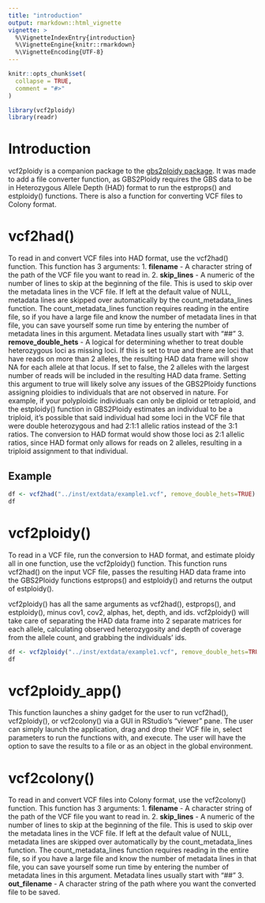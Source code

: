 ```yaml
---
title: "introduction"
output: rmarkdown::html_vignette
vignette: >
  %\VignetteIndexEntry{introduction}
  %\VignetteEngine{knitr::rmarkdown}
  %\VignetteEncoding{UTF-8}
---
```


```r
knitr::opts_chunk$set(
  collapse = TRUE,
  comment = "#>"
)
```

```r
library(vcf2ploidy)
library(readr)
```

# Introduction
vcf2ploidy is a companion package to the [gbs2ploidy package](https://cran.r-project.org/package=gbs2ploidy). It was made to add a file converter function, as GBS2Ploidy requires the GBS data to be in Heterozygous Allele Depth (HAD) format to run the estprops() and estploidy() functions. There is also a function for converting VCF files to Colony format.

# vcf2had()
To read in and convert VCF files into HAD format, use the vcf2had() function. This function has 3 arguments:
1. **filename** - A character string of the path of the VCF file you want to read in.
2. **skip_lines** - A numeric of the number of lines to skip at the beginning of the file. This is used to skip over the metadata lines in the VCF file. If left at the default value of NULL, metadata lines are skipped over automatically by the count_metadata_lines function. The count_metadata_lines function requires reading in the entire file, so if you have a large file and know the number of metadata lines in that file, you can save yourself some run time by entering the number of metadata lines in this argument. Metadata lines usually start with "##"
3. **remove_double_hets** - A logical for determining whether to treat double heterozygous loci as missing loci. If this is set to true and there are loci that have reads on more than 2 alleles, the resulting HAD data frame will show NA for each allele at that locus. If set to false, the 2 alleles with the largest number of reads will be included in the resulting HAD data frame. Setting this argument to true will likely solve any issues of the GBS2Ploidy functions assigning ploidies to individuals that are not observed in nature. For example, if your polyploidic individuals  can only be diploid or tetraploid, and the estploidy() function in GBS2Ploidy estimates an individual to be a triploid, it's possible that said individual had some loci in the VCF file that were double heterozygous and had 2:1:1 allelic ratios instead of the 3:1 ratios. The conversion to HAD format would show those loci as 2:1 allelic ratios, since HAD format only allows for reads on 2 alleles, resulting in a triploid assignment to that individual.

## Example
```r
df <- vcf2had("../inst/extdata/example1.vcf", remove_double_hets=TRUE)
df
```

# vcf2ploidy()
To read in a VCF file, run the conversion to HAD format, and estimate ploidy all in one function, use the vcf2ploidy() function. This function runs vcf2had() on the input VCF file, passes the resulting HAD data frame into the GBS2Ploidy functions estprops() and estploidy() and returns the output of estploidy(). 

vcf2ploidy() has all the same arguments as vcf2had(), estprops(), and estploidy(), minus cov1, cov2, alphas, het, depth, and ids. vcf2ploidy() will take care of separating the HAD data frame into 2 separate matrices for each allele, calculating observed heterozygosity and depth of coverage from the allele count, and grabbing the individuals' ids.

```r
df <- vcf2ploidy("../inst/extdata/example1.vcf", remove_double_hets=TRUE, props=c(0.25, 0.5, 0.75))
df
```

# vcf2ploidy_app()

This function launches a shiny gadget for the user to run vcf2had(), vcf2ploidy(), or vcf2colony() via a GUI in RStudio's "viewer" pane. The user can simply launch the application, drag and drop their VCF file in, select parameters to run the functions with, and execute. The user will have the option to save the results to a file or as an object in the global environment.

# vcf2colony()

To read in and convert VCF files into Colony format, use the vcf2colony() function. This function has 3 arguments:
1. **filename** - A character string of the path of the VCF file you want to read in.
2. **skip_lines** - A numeric of the number of lines to skip at the beginning of the file. This is used to skip over the metadata lines in the VCF file. If left at the default value of NULL, metadata lines are skipped over automatically by the count_metadata_lines function. The count_metadata_lines function requires reading in the entire file, so if you have a large file and know the number of metadata lines in that file, you can save yourself some run time by entering the number of metadata lines in this argument. Metadata lines usually start with "##"
3. **out_filename** - A character string of the path where you want the converted file to be saved.
